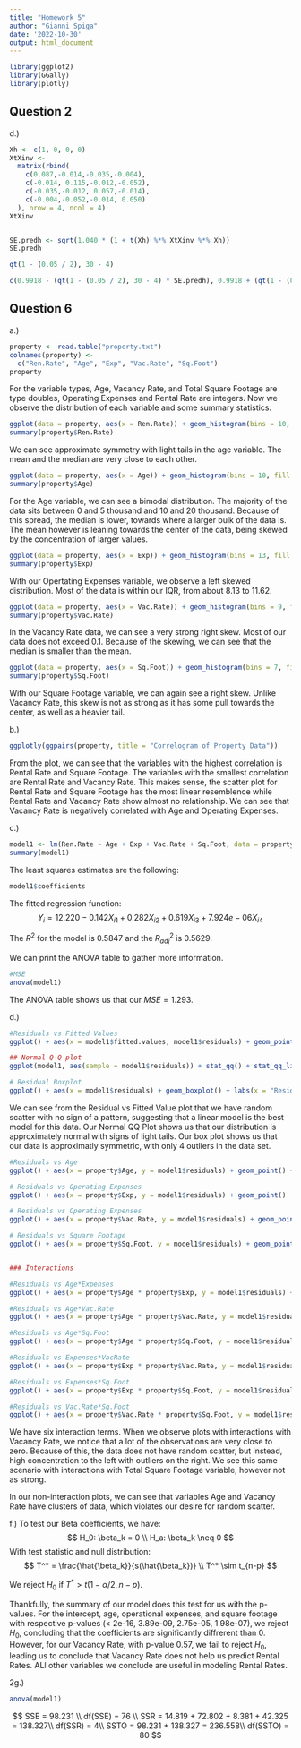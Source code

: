 ```yaml
---
title: "Homework 5"
author: "Gianni Spiga"
date: '2022-10-30'
output: html_document
---
```


```r
library(ggplot2)
library(GGally)
library(plotly)
```
## Question 2 

d.) 
```r
Xh <- c(1, 0, 0, 0)
XtXinv <-
  matrix(rbind(
    c(0.087,-0.014,-0.035,-0.004),
    c(-0.014, 0.115,-0.012,-0.052),
    c(-0.035,-0.012, 0.057,-0.014),
    c(-0.004,-0.052,-0.014, 0.050)
  ), nrow = 4, ncol = 4)
XtXinv


SE.predh <- sqrt(1.040 * (1 + t(Xh) %*% XtXinv %*% Xh))
SE.predh

qt(1 - (0.05 / 2), 30 - 4)

c(0.9918 - (qt(1 - (0.05 / 2), 30 - 4) * SE.predh), 0.9918 + (qt(1 - (0.05 / 2), 30 - 4) * SE.predh))
```

## Question 6

a.)
```r
property <- read.table("property.txt")
colnames(property) <-
  c("Ren.Rate", "Age", "Exp", "Vac.Rate", "Sq.Foot")
property
```

For the variable types, Age, Vacancy Rate, and Total Square Footage are type doubles, Operating Expenses and Rental Rate are integers. Now we observe the distribution of each variable and some summary statistics. 

```r
ggplot(data = property, aes(x = Ren.Rate)) + geom_histogram(bins = 10, fill = "#55A3C0")
summary(property$Ren.Rate)
```

We can see approximate symmetry with light tails in the age variable. The mean and the median are very close to each other. 

```r
ggplot(data = property, aes(x = Age)) + geom_histogram(bins = 10, fill = "#556EC0")
summary(property$Age)
```

For the Age variable, we can see a bimodal distribution. The majority of the data sits between 0 and 5 thousand and 10 and 20 thousand. Because of this spread, the median is lower, towards where a larger bulk of the data is. The mean however is leaning towards the center of the data, being skewed by the concentration of larger values. 

```r
ggplot(data = property, aes(x = Exp)) + geom_histogram(bins = 13, fill = "#7255C0")
summary(property$Exp)
```

With our Opertating Expenses variable, we observe a left skewed distribution. Most of the data is within our IQR, from about 8.13 to 11.62. 

```r
ggplot(data = property, aes(x = Vac.Rate)) + geom_histogram(bins = 9, fill = "#7255C0")
summary(property$Vac.Rate)
```

In the Vacancy Rate data, we can see a very strong right skew. Most of our data does not exceed 0.1. Because of the skewing, we can see that the median is smaller than the mean. 

```r
ggplot(data = property, aes(x = Sq.Foot)) + geom_histogram(bins = 7, fill = "#7255C0")
summary(property$Sq.Foot)
```

With our Square Footage variable, we can again see a right skew. Unlike Vacancy Rate, this skew is not as strong as it has some pull towards the center, as well as a heavier tail. 

b.) 
```r
ggplotly(ggpairs(property, title = "Correlogram of Property Data"))
```

From the plot, we can see that the variables with the highest correlation is Rental Rate and Square Footage. The variables with the smallest correlation are Rental Rate and Vacancy Rate. This makes sense, the scatter plot for Rental Rate and Square Footage has the most linear resemblence while Rental Rate and Vacancy Rate show almost no relationship. We can see that Vacancy Rate is negatively correlated with Age and Operating Expenses. 

c.)

```r
model1 <- lm(Ren.Rate ~ Age + Exp + Vac.Rate + Sq.Foot, data = property)
summary(model1)
```

The least squares estimates are the following:
```r
model1$coefficients
```
The fitted regression function: 
$$
Y_i = 12.220 - 0.142 X_{i1} + 0.282X_{i2} + 0.619X_{i3} + 7.924e-06X_{i4}
$$

The $R^2$ for the model is $0.5847$ and the $R^2_{adj}$ is $0.5629$. 

We can print the ANOVA table to gather more information.

```r
#MSE
anova(model1)
```
The ANOVA table shows us that our $MSE = 1.293$. 

d.) 
```r
#Residuals vs Fitted Values
ggplot() + aes(x = model1$fitted.values, model1$residuals) + geom_point() + labs(x = "Fitted Values", y = "Residuals", title = "Residuals vs. Fitted Values") + geom_abline(intercept = 0, slope = 0)

## Normal Q-Q plot
ggplot(model1, aes(sample = model1$residuals)) + stat_qq() + stat_qq_line() + labs(x = "Theoretical Quantiles", y = "Sample Quantiles", title = "Normal Q-Q")

# Residual Boxplot
ggplot() + aes(x = model1$residuals) + geom_boxplot() + labs(x = "Residuals") 
```

We can see from the Residual vs Fitted Value plot that we have random scatter with no sign of a pattern, suggesting that a linear model is the best model for this data. Our Normal QQ Plot shows us that our distribution is approximately normal with signs of light tails. Our box plot shows us that our data is approximatly symmetric, with only 4 outliers in the data set. 

```r
#Residuals vs Age
ggplot() + aes(x = property$Age, y = model1$residuals) + geom_point() + labs(x = "Age", y = "Residuals", title = "Residuals vs. Age") + geom_abline(intercept = 0, slope = 0)

# Residuals vs Operating Expenses
ggplot() + aes(x = property$Exp, y = model1$residuals) + geom_point() + labs(x = "Operating Expenses", y = "Residuals", title = "Residuals vs. Operating Expenses") + geom_abline(intercept = 0, slope = 0)

# Residuals vs Operating Expenses
ggplot() + aes(x = property$Vac.Rate, y = model1$residuals) + geom_point() + labs(x = "Vacancy Rate", y = "Residuals", title = "Residuals vs. Vacancy Rate") + geom_abline(intercept = 0, slope = 0)

# Residuals vs Square Footage
ggplot() + aes(x = property$Sq.Foot, y = model1$residuals) + geom_point() + labs(x = "Square Footage", y = "Residuals", title = "Residuals vs. Square Footage") + geom_abline(intercept = 0, slope = 0)


### Interactions 

#Residuals vs Age*Expenses
ggplot() + aes(x = property$Age * property$Exp, y = model1$residuals) + geom_point() + labs(x = "Age*Expenses", y = "Residuals", title = "Residuals vs. Age*Expenses") + geom_abline(intercept = 0, slope = 0)

#Residuals vs Age*Vac.Rate
ggplot() + aes(x = property$Age * property$Vac.Rate, y = model1$residuals) + geom_point() + labs(x = "Age*Vac.Rate", y = "Residuals", title = "Residuals vs. Age*Vac.Rate") + geom_abline(intercept = 0, slope = 0)

#Residuals vs Age*Sq.Foot
ggplot() + aes(x = property$Age * property$Sq.Foot, y = model1$residuals) + geom_point() + labs(x = "Age*Sq.Foot", y = "Residuals", title = "Residuals vs. Age*Sq.Foot") + geom_abline(intercept = 0, slope = 0)

#Residuals vs Expenses*VacRate
ggplot() + aes(x = property$Exp * property$Vac.Rate, y = model1$residuals) + geom_point() + labs(x = "Exp*Vac.Rate", y = "Residuals", title = "Residuals vs. Exp*Vac.Rate") + geom_abline(intercept = 0, slope = 0)

#Residuals vs Expenses*Sq.Foot
ggplot() + aes(x = property$Exp * property$Sq.Foot, y = model1$residuals) + geom_point() + labs(x = "Exp*Sq.Foot", y = "Residuals", title = "Residuals vs. Exp*Sq.Foot") + geom_abline(intercept = 0, slope = 0)

#Residuals vs Vac.Rate*Sq.Foot
ggplot() + aes(x = property$Vac.Rate * property$Sq.Foot, y = model1$residuals) + geom_point() + labs(x = "Vac.Rate*Sq.Foot", y = "Residuals", title = "Residuals vs. Vac.Rate*Sq.Foot") + geom_abline(intercept = 0, slope = 0)
```

We have six interaction terms. When we observe plots with interactions with Vacancy Rate, we notice that a lot of the observations are very close to zero. Because of this, the data does not have random scatter, but instead, high concentration to the left with outliers on the right. We see this same scenario with interactions with Total Square Footage variable, however not as strong. 

In our non-interaction plots, we can see that variables Age and Vacancy Rate have clusters of data, which violates our desire for random scatter. 

f.) To test our Beta coefficients, we have: 
$$
H_0: \beta_k = 0 \\
H_a: \beta_k \neq 0
$$
With test statistic and null distribution:
$$
T^* = \frac{\hat{\beta_k}}{s(\hat{\beta_k})} \\
T^* \sim t_{n-p}
$$

We reject $H_0$ if $T^* > t(1 - \alpha/2, n-p)$.

Thankfully, the summary of our model does this test for us with the p-values. For the intercept, age, operational expenses, and square footage with respective p-values (< 2e-16, 3.89e-09, 2.75e-05, 1.98e-07), we reject $H_0$, concluding that the coefficients are significantly diffrerent than 0. However, for our Vacancy Rate, with p-value 0.57, we fail to reject $H_0$, leading us to conclude that Vacancy Rate does not help us predict Rental Rates. ALl other variables we conclude are useful in modeling Rental Rates. 

2g.) 
```r
anova(model1)
```

$$
SSE = 98.231 \\
df(SSE) = 76 \\
SSR = 14.819 + 72.802 + 8.381 + 42.325 = 138.327\\
df(SSR) = 4\\
SSTO = 98.231 + 138.327 = 236.558\\
df(SSTO) = 80
$$